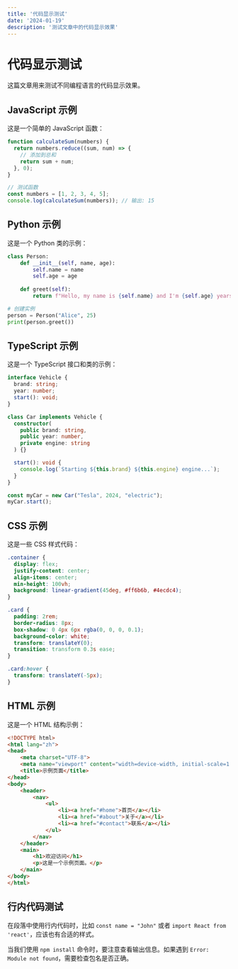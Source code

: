 ```yaml
---
title: '代码显示测试'
date: '2024-01-19'
description: '测试文章中的代码显示效果'
---
```


# 代码显示测试

这篇文章用来测试不同编程语言的代码显示效果。

## JavaScript 示例

这是一个简单的 JavaScript 函数：

```javascript
function calculateSum(numbers) {
  return numbers.reduce((sum, num) => {
    // 添加到总和
    return sum + num;
  }, 0);
}

// 测试函数
const numbers = [1, 2, 3, 4, 5];
console.log(calculateSum(numbers)); // 输出: 15
```

## Python 示例

这是一个 Python 类的示例：

```python
class Person:
    def __init__(self, name, age):
        self.name = name
        self.age = age
    
    def greet(self):
        return f"Hello, my name is {self.name} and I'm {self.age} years old!"

# 创建实例
person = Person("Alice", 25)
print(person.greet())
```

## TypeScript 示例

这是一个 TypeScript 接口和类的示例：

```typescript
interface Vehicle {
  brand: string;
  year: number;
  start(): void;
}

class Car implements Vehicle {
  constructor(
    public brand: string,
    public year: number,
    private engine: string
  ) {}

  start(): void {
    console.log(`Starting ${this.brand} ${this.engine} engine...`);
  }
}

const myCar = new Car("Tesla", 2024, "electric");
myCar.start();
```

## CSS 示例

这是一些 CSS 样式代码：

```css
.container {
  display: flex;
  justify-content: center;
  align-items: center;
  min-height: 100vh;
  background: linear-gradient(45deg, #ff6b6b, #4ecdc4);
}

.card {
  padding: 2rem;
  border-radius: 8px;
  box-shadow: 0 4px 6px rgba(0, 0, 0, 0.1);
  background-color: white;
  transform: translateY(0);
  transition: transform 0.3s ease;
}

.card:hover {
  transform: translateY(-5px);
}
```

## HTML 示例

这是一个 HTML 结构示例：

```html
<!DOCTYPE html>
<html lang="zh">
<head>
    <meta charset="UTF-8">
    <meta name="viewport" content="width=device-width, initial-scale=1.0">
    <title>示例页面</title>
</head>
<body>
    <header>
        <nav>
            <ul>
                <li><a href="#home">首页</a></li>
                <li><a href="#about">关于</a></li>
                <li><a href="#contact">联系</a></li>
            </ul>
        </nav>
    </header>
    <main>
        <h1>欢迎访问</h1>
        <p>这是一个示例页面。</p>
    </main>
</body>
</html>
```

## 行内代码测试

在段落中使用行内代码时，比如 `const name = "John"` 或者 `import React from 'react'`，应该也有合适的样式。

当我们使用 `npm install` 命令时，要注意查看输出信息。如果遇到 `Error: Module not found`，需要检查包名是否正确。
